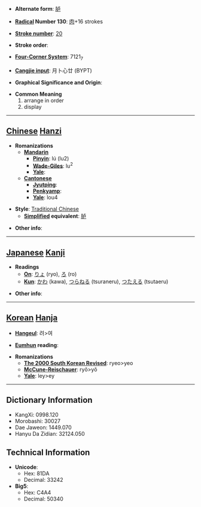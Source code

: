 * '''Alternate form''': [[胪]]

* '''[[Wiktionary:Chinese radical index| Radical]] Number 130''': [[Wiktionary:Chinese radical index 肉|肉]]+16 strokes

* '''[[Wiktionary:Chinese total strokes index|Stroke number]]''': [[Wiktionary:Chinese total strokes index 20|20]]

* '''Stroke order''': 

* '''[[Wiktionary:Chinese four corner index|Four-Corner System]]''': 7121<sub>7</sub>

* '''[[Wiktionary:Chinese Cangjie index|Cangjie input]]''': 月卜心廿 (BYPT)

* '''Graphical Significance and Origin''': 

* '''Common Meaning'''
*#arrange in order
*# display


----

== [[Chinese]] [[Hanzi]] ==

* '''Romanizations'''
** '''[[Mandarin]]'''
*** '''[[Pinyin]]''': lú (lu2)
*** '''[[Wade-Giles]]''': lu<sup>2</sup>
*** '''[[Yale]]''': 
** '''[[Cantonese]]'''
*** '''[[Jyutping]]''':
*** '''[[Penkyamp]]''': 
*** '''[[Yale]]''': lou4

* '''Style''': [[Traditional Chinese]] 
** '''[[Simplified Chinese|Simplified]] equivalent''': [[胪]]

* '''Other info''': 

----

== [[Japanese]] [[Kanji]] ==

* '''Readings'''
** '''[[On]]''': [[りょ]] (ryo), [[ろ]] (ro)
** '''[[Kun]]''': [[かわ]] (kawa), [[つらねる]] (tsuraneru), [[つたえる]] (tsutaeru)

* '''Other info''':  

----

== [[Korean]] [[Hanja]] ==

* '''[[Hangeul]]''': 려>여

* '''[[Eumhun]] reading''': 

* '''Romanizations'''
** '''[[The 2000 South Korean Revised Romanization|The 2000 South Korean Revised]]''': ryeo>yeo
** '''[[McCune-Reischauer]]''': ryŏ>yŏ
** '''[[Yale]]''': ley>ey

----

== Dictionary Information ==

* KangXi: 0998.120
* Morobashi: 30027
* Dae Jaweon: 1449.070
* Hanyu Da Zidian: 32124.050

== Technical Information ==

* '''Unicode''':
** Hex: 81DA
** Decimal: 33242
* '''Big5''':
** Hex: C4A4
** Decimal: 50340